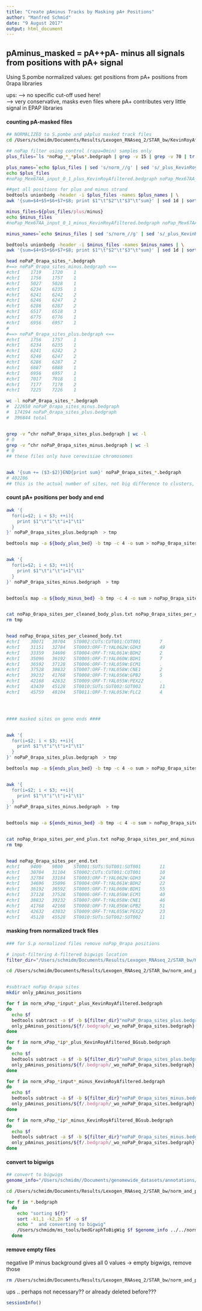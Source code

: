 ```yaml
---
title: "Create pAminus Tracks by Masking pA+ Positions"
author: "Manfred Schmid"
date: "9 August 2017"
output: html_document
---
```


## pAminus_masked = pA++pA- minus all signals from positions with pA+ signal

Using S.pombe normalized values: get positions from pA+ positions from 0rapa libraries

ups:
--> no specific cut-off used here!  
--> very conservative, masks even files where pA+ contributes very little signal in EPAP libraries


#### counting pA-masked files
```bash
## NORMALIZED to S.pombe and pAplus masked track files
cd /Users/schmidm/Documents/Results/Lexogen_RNAseq_2/STAR_bw/KevinRoyAfiltered_bedgraph/

## noPap filter using control (rapa=0min) samples only
plus_files=`ls *noPap_*_*plus*.bedgraph | grep -v 15 | grep -v 70 | tr "\n" " "`

plus_names=`echo $plus_files | sed 's/norm_//g' | sed 's/_plus_KevinRoyAfiltered.bedgraph//g' `
echo $plus_files
#noPap_Mex67AA_input_0_1_plus_KevinRoyAfiltered.bedgraph noPap_Mex67AA_ip_0_1_plus_KevinRoyAfiltered.bedgraph noPap_Mex67AA_ip_neg0_1_plus_KevinRoyAfiltered.bedgraph noPap_Nab2AA_input_0_1_plus_KevinRoyAfiltered.bedgraph noPap_Nab2AA_ip_0_1_plus_KevinRoyAfiltered.bedgraph

##get all positions for plus and minus strand
bedtools unionbedg -header -i $plus_files -names $plus_names | \
awk '{sum=$4+$5+$6+$7+$8; print $1"\t"$2"\t"$3"\t"sum}' | sed 1d | sort -k1,1 -k2,2n > noPaP_0rapa_sites_plus.bedgraph

minus_files=${plus_files/plus/minus}
echo $minus_files
#noPap_Mex67AA_input_0_1_minus_KevinRoyAfiltered.bedgraph noPap_Mex67AA_ip_0_1_plus_KevinRoyAfiltered.bedgraph noPap_Mex67AA_ip_neg0_1_plus_KevinRoyAfiltered.bedgraph noPap_Nab2AA_input_0_1_plus_KevinRoyAfiltered.bedgraph noPap_Nab2AA_ip_0_1_plus_KevinRoyAfiltered.bedgraph

minus_names=`echo $minus_files | sed 's/norm_//g' | sed 's/_plus_KevinRoyAfiltered.bedgraph//g' `

bedtools unionbedg -header -i $minus_files -names $minus_names | \
awk '{sum=$4+$5+$6+$7+$8; print $1"\t"$2"\t"$3"\t"sum}' | sed 1d | sort -k1,1 -k2,2n > noPaP_0rapa_sites_minus.bedgraph

head noPaP_0rapa_sites_*.bedgraph
#==> noPaP_0rapa_sites_minus.bedgraph <==
#chrI    1719    1720    1
#chrI    1756    1757    1
#chrI    5027    5028    1
#chrI    6234    6235    1
#chrI    6241    6242    2
#chrI    6246    6247    2
#chrI    6286    6287    2
#chrI    6517    6518    3
#chrI    6775    6776    1
#chrI    6956    6957    1
#
#==> noPaP_0rapa_sites_plus.bedgraph <==
#chrI    1756    1757    1
#chrI    6234    6235    1
#chrI    6241    6242    2
#chrI    6246    6247    2
#chrI    6286    6287    2
#chrI    6887    6888    1
#chrI    6956    6957    1
#chrI    7017    7018    1
#chrI    7177    7178    2
#chrI    7225    7226    1

wc -l noPaP_0rapa_sites_*.bedgraph
#  222650 noPaP_0rapa_sites_minus.bedgraph
#  174194 noPaP_0rapa_sites_plus.bedgraph
#  396844 total


grep -v ^chr noPaP_0rapa_sites_plus.bedgraph | wc -l
# 0
grep -v ^chr noPaP_0rapa_sites_minus.bedgraph | wc -l
# 0
## these files only have cerevisiae chromosomes


awk '{sum += ($3-$2)}END{print sum}' noPaP_0rapa_sites_*.bedgraph
# 402286
## this is the actual number of sites, not big difference to clusters, ie most are individual isolated sites
```



#### count pA+ positions per body and end
```bash
awk '{
  for(i=$2; i < $3; ++i){
    print $1"\t"i"\t"i+1"\t1"
  }
}' noPaP_0rapa_sites_plus.bedgraph  > tmp

bedtools map -a ${body_plus_bed} -b tmp -c 4 -o sum > noPap_0rapa_sites_per_cleaned_body_plus.txt


awk '{
  for(i=$2; i < $3; ++i){
    print $1"\t"i"\t"i+1"\t1"
  }
}' noPaP_0rapa_sites_minus.bedgraph  > tmp


bedtools map -a ${body_minus_bed} -b tmp -c 4 -o sum > noPap_0rapa_sites_per_cleaned_body_minus.txt


cat noPap_0rapa_sites_per_cleaned_body_plus.txt noPap_0rapa_sites_per_cleaned_body_minus.txt > noPap_0rapa_sites_per_cleaned_body.txt
rm tmp


head noPap_0rapa_sites_per_cleaned_body.txt
#chrI    30071   30704   ST0002:CUTs:CUT001:CUT001       7
#chrI    31151   32784   ST0003:ORF-T:YAL062W:GDH3       49
#chrI    33359   34696   ST0004:ORF-T:YAL061W:BDH2       2
#chrI    35096   36192   ST0005:ORF-T:YAL060W:BDH1       7
#chrI    36592   37128   ST0006:ORF-T:YAL059W:ECM1       .
#chrI    37528   38832   ST0007:ORF-T:YAL058W:CNE1       2
#chrI    39232   41768   ST0008:ORF-T:YAL056W:GPB2       5
#chrI    42168   42632   ST0009:ORF-T:YAL055W:PEX22      .
#chrI    43439   45128   ST0010:SUTs:SUT002:SUT002       11
#chrI    45759   48104   ST0011:ORF-T:YAL053W:FLC2       4




#### masked sites on gene ends ####


awk '{
  for(i=$2; i < $3; ++i){
    print $1"\t"i"\t"i+1"\t1"
  }
}' noPaP_0rapa_sites_plus.bedgraph  > tmp

bedtools map -a ${ends_plus_bed} -b tmp -c 4 -o sum > noPap_0rapa_sites_per_end_plus.txt


awk '{
  for(i=$2; i < $3; ++i){
    print $1"\t"i"\t"i+1"\t1"
  }
}' noPaP_0rapa_sites_minus.bedgraph  > tmp


bedtools map -a ${ends_minus_bed} -b tmp -c 4 -o sum > noPap_0rapa_sites_per_end_minus.txt


cat noPap_0rapa_sites_per_end_plus.txt noPap_0rapa_sites_per_end_minus.txt > noPap_0rapa_sites_per_end.txt
rm tmp


head noPap_0rapa_sites_per_end.txt
#chrI    9400    9800    ST0001:SUTs:SUT001:SUT001       11
#chrI    30704   31104   ST0002:CUTs:CUT001:CUT001       10
#chrI    32784   33184   ST0003:ORF-T:YAL062W:GDH3       24
#chrI    34696   35096   ST0004:ORF-T:YAL061W:BDH2       22
#chrI    36192   36592   ST0005:ORF-T:YAL060W:BDH1       55
#chrI    37128   37528   ST0006:ORF-T:YAL059W:ECM1       40
#chrI    38832   39232   ST0007:ORF-T:YAL058W:CNE1       46
#chrI    41768   42168   ST0008:ORF-T:YAL056W:GPB2       51
#chrI    42632   43032   ST0009:ORF-T:YAL055W:PEX22      23
#chrI    45128   45528   ST0010:SUTs:SUT002:SUT002       11

```



#### masking from normalized track files

```bash
### for S.p normalized files remove noPap_0rapa positions

# input-filtering A-filtered bigwigs location
filter_dir="/Users/schmidm/Documents/Results/Lexogen_RNAseq_2/STAR_bw/KevinRoyAfiltered_bedgraph/"

cd /Users/schmidm/Documents/Results/Lexogen_RNAseq_2/STAR_bw/norm_and_pA_filtered_bedgraph


#subtract noPap 0rapa sites
mkdir only_pAminus_positions

for f in norm_xPap_*input*_plus_KevinRoyAfiltered.bedgraph
do
  echo $f
  bedtools subtract -a $f -b ${filter_dir}"noPaP_0rapa_sites_plus.bedgraph" > \
  only_pAminus_positions/${f/.bedgraph/_wo_noPaP_0rapa_sites.bedgraph}
done

for f in norm_xPap_*ip*_plus_KevinRoyAfiltered_BGsub.bedgraph
do
  echo $f
  bedtools subtract -a $f -b ${filter_dir}"noPaP_0rapa_sites_plus.bedgraph" > \
  only_pAminus_positions/${f/.bedgraph/_wo_noPaP_0rapa_sites.bedgraph}
done

for f in norm_xPap_*input*_minus_KevinRoyAfiltered.bedgraph
do
  echo $f
  bedtools subtract -a $f -b ${filter_dir}"noPaP_0rapa_sites_minus.bedgraph" > \
  only_pAminus_positions/${f/.bedgraph/_wo_noPaP_0rapa_sites.bedgraph}
done

for f in norm_xPap_*ip*_minus_KevinRoyAfiltered_BGsub.bedgraph
do
  echo $f
  bedtools subtract -a $f -b ${filter_dir}"noPaP_0rapa_sites_minus.bedgraph" > \
  only_pAminus_positions/${f/.bedgraph/_wo_noPaP_0rapa_sites.bedgraph}
done


```


#### convert to bigwigs

```bash
## convert to bigwigs
genome_info="/Users/schmidm//Documents/genomewide_datasets/annotations/sacCer3/sacCer3_genome_latin_chrM.info"

cd /Users/schmidm/Documents/Results/Lexogen_RNAseq_2/STAR_bw/norm_and_pA_filtered_bedgraph/only_pAminus_positions/

for f in *.bedgraph
  do
    echo "sorting ${f}"
    sort -k1,1 -k2,2n $f -o $f
    echo "  and converting to bigwig"
    /Users/schmidm/ms_tools/bedGraphToBigWig $f $genome_info ../../norm_and_pA_filtered_bw/only_pAminus_positions/${f/.bedgraph/.bw}
  done

```


#### remove empty files

negative IP minus background gives all 0 values -> empty bigwigs, remove those

```bash
rm /Users/schmidm/Documents/Results/Lexogen_RNAseq_2/STAR_bw/norm_and_pA_filtered_bw/only_pAminus_positions/*ip_neg*BGsub.bw
```

ups .. perhaps not necessary?? or already deleted before???

```r
sessionInfo()
```



